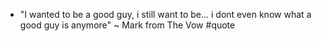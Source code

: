 - "I wanted to be a good guy, i still want to be... i dont even know what a good guy is anymore" ~ Mark from The Vow #quote 
